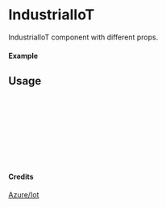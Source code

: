 
<Meta of={IndustrialIoT} title="Azure/Iot/IndustrialIoT" />

# IndustrialIoT

IndustrialIoT component with different props.

#### Example

<Canvas of={IndustrialIoT.Primary} />

## Usage

```ts
import { IndustrialIoT } from "yadl-ui";

const Example = () => {
  return (
      <IndustrialIoT />
  );
};

export default Example;
```

#### Credits
[Azure/Iot](https://learn.microsoft.com/en-us/azure/architecture/icons/)

